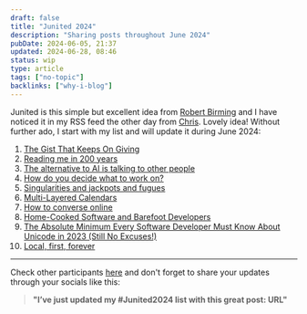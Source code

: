 ```yaml
---
draft: false
title: "Junited 2024"
description: "Sharing posts throughout June 2024"
pubDate: 2024-06-05, 21:37
updated: 2024-06-28, 08:46
status: wip
type: article
tags: ["no-topic"]
backlinks: ["why-i-blog"]
---
```


Junited is this simple but excellent idea from [Robert Birming](https://birming.com/junited-blog-love/) and I have noticed it in my RSS feed the other day from [Chris](https://thoughts.uncountable.uk/junited-2024/). Lovely idea! Without further ado, I start with my list and will update it during June 2024:

1. [The Gist That Keeps On Giving](https://blog.jim-nielsen.com/2024/gist-that-keeps-giving/)
2. [Reading me in 200 years](https://thoughts.uncountable.uk/reading-me-in-200-years/)
3. [The alternative to AI is talking to other people](https://librarian.aedileworks.com/2023/09/19/the-alternative-to-ai-is-talking-to-other-people/)
4. [How do you decide what to work on?](https://jvns.ca/blog/2016/08/16/how-do-you-work-on-something-important/)
5. [Singularities and jackpots and fugues](https://interconnected.org/home/2022/02/09/apocalypsi)
6. [Multi-Layered Calendars](https://julian.digital/2023/07/06/multi-layered-calendars/)
7. [How to converse online](https://manuelmoreale.com/how-to-converse-online)
8. [Home-Cooked Software and Barefoot Developers](https://maggieappleton.com/home-cooked-software)
9. [The Absolute Minimum Every Software Developer Must Know About Unicode in 2023 (Still No Excuses!)](https://tonsky.me/blog/unicode/)
10. [Local, first, forever](https://tonsky.me/blog/crdt-filesync/)

<hr />

Check other participants [here](https://birming.com/junited-how-who/) and don't forget to share your updates through your socials like this:

> **"I’ve just updated my #Junited2024 list with this great post: URL"**

<p></p>
